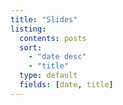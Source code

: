 ```yaml
---
title: "Slides"
listing:
  contents: posts
  sort:
    - "date desc"
    - "title"
  type: default
  fields: [date, title]
---
```

